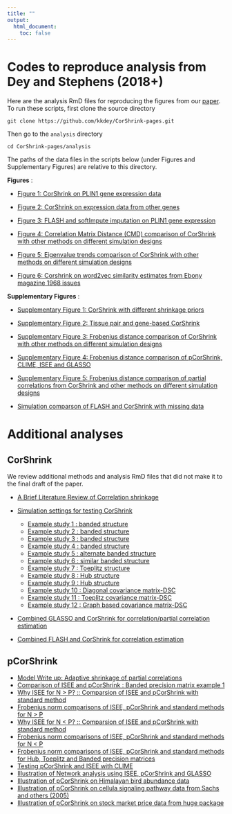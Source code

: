 ```yaml
---
title: ""
output:
  html_document:
    toc: false
---
```



# Codes to reproduce analysis from Dey and Stephens (2018+)


Here are the analysis RmD files for reproducing the figures from our [paper]().
To run these scripts, first clone the source directory

```
git clone https://github.com/kkdey/CorShrink-pages.git
```

Then go to the `analysis` directory

```
cd CorShrink-pages/analysis
```

The paths of the data files in the scripts below (under Figures and 
Supplementary Figures) are relative to this directory.


**Figures** : 

- [Figure 1:  CorShrink on PLIN1 gene expression data](PLIN1_analysis.html)

- [Figure 2:  CorShrink on expression data from other genes](other_genes_CorShrink.html)

- [Figure 3:  FLASH and softImpute imputation on PLIN1 gene expression](CorShrink_softimpute.html)

- [Figure 4:  Correlation Matrix Distance (CMD) comparison of CorShrink with other methods on different simulation designs](boxplot_methods_simulation.html)

- [Figure 5:  Eigenvalue trends comparison of CorShrink with other methods on different simulation designs  ](sqrt_eigenvalues_trends.html)

- [Figure 6:  Corshrink on word2vec similarity estimates from Ebony magazine 1968 issues](corshrink_word2vec_Ebony_1968.html)


**Supplementary Figures** :

- [Supplementary Figure 1: CorShrink with different shrinkage priors](PLIN1_analysis_alt.html)

- [Supplementary Figure 2: Tissue pair and gene-based CorShrink](genewide_tissuewide_CorShrink.html)

- [Supplementary Figure 3: Frobenius distance comparison of CorShrink with other methods on different simulation designs](boxplot_methods_simulation_Frobenius.html)

- [Supplementary Figure 4: Frobenius distance comparison of pCorShrink, CLIME, ISEE and GLASSO](compare_clime_pcorshrink_glasso_isee.html)

- [Supplementary Figure 5: Frobenius distance comparison of partial correlations from CorShrink and other methods on different simulation designs](boxplot_methods_simulation_pcor.html)

- [Simulation comparson of FLASH and CorShrink with missing data](flash_corshrink_missing_data_sim.html)


# Additional analyses

## CorShrink

We review additional methods and analysis RmD files that did not make it to the final draft of the paper.

* [A Brief Literature Review of Correlation shrinkage](literature_review.html)

* [Simulation settings for testing CorShrink](simulated_matrices.html)
    + [Example study 1 : banded structure](corshrink_nonsparse_sparse_1.html)
    + [Example study 2 : banded structure](corshrink_nonsparse_sparse_2.html)
    + [Example study 3 : banded structure](corshrink_sparse_nonsparse_1.html)
    + [Example study 4 : banded structure](corshrink_sparse_nonsparse_2.html)
    + [Example study 5 : alternate banded structure](corshrink_alternate_bands.html)
    + [Example study 6 : similar banded structure](corshrink_similar_bands.html)
    + [Example study 7 : Toeplitz structure](corshrink_toeplitz.html)
    + [Example study 8 : Hub structure](corshrink_hub.html)
    + [Example study 9 : Hub structure](corshrink_hub_2.html)
    + [Example study 10 : Diagonal covariance matrix-DSC](corshrink_dsc_diagonal.html)
    + [Example study 11 : Toeplitz covariance matrix-DSC](corshrink_dsc_toeplitz.html)
    + [Example study 12 : Graph based covariance matrix-DSC](corshrink_dsc_graph.html)
    

* [Combined GLASSO and CorShrink for correlation/partial correlation estimation](glasso_corshrink_combine.html)

* [Combined FLASH and CorShrink for correlation estimation](flash_corshrink_combine.html)

## pCorShrink 

- [Model Write up: Adaptive shrinkage of partial correlations](model_pcorshrink.html)
- [Comparison of ISEE and pCorShrink : Banded precision matrix example 1](isee_pcorshrink_compare_banded_precision_1.html)
- [Why ISEE for N > P? ::  Comparsion of ISEE and pCorShrink with standard method](isee_vs_standard.html)
- [Frobenius norm comparisons of ISEE, pCorShrink and standard methods for N > P](isee_pcorshrink_standard_multiple_n_p_settings.html)
- [Why ISEE for N < P? ::  Comparsion of ISEE and pCorShrink with standard method](isee_vs_standard_2.html)
- [Frobenius norm comparisons of ISEE, pCorShrink and standard methods for N < P](isee_pcorshrink_standard_n_less_p_settings.html)
- [Frobenius norm comparisons of ISEE, pCorShrink and standard methods for Hub, Toeplitz and Banded precision matrices](isee_pcorshrink_standard_compare.html)
- [Testing pCorShrink and ISEE with CLIME](clime_testing.html)
- [Illustration of Network analysis using ISEE, pCorShrink and GLASSO](network_illustration_pcorshrink_isee_glasso.html)
- [Illustration of pCorShrink on Himalayan bird abundance data](ecostructure_pcorshrink.html)
- [Illustration of pCorShrink on cellula signaling pathway data from Sachs and others (2005) ](cell_signaling_example.html)
- [Illustration of pCorShrink on stock market price data from huge package](stockdata_example_pcorshrink.html)




